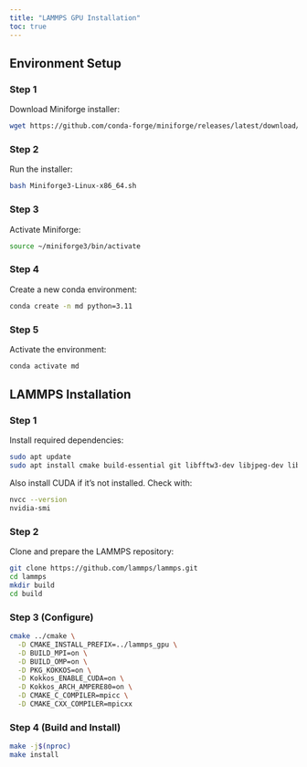 ```yaml
---
title: "LAMMPS GPU Installation"
toc: true
---
```


## Environment Setup

### Step 1
Download Miniforge installer:

```bash
wget https://github.com/conda-forge/miniforge/releases/latest/download/Miniforge3-Linux-x86_64.sh
```

### Step 2
Run the installer:

```bash
bash Miniforge3-Linux-x86_64.sh
```

### Step 3
Activate Miniforge:

```bash
source ~/miniforge3/bin/activate
```

### Step 4
Create a new conda environment:

```bash
conda create -n md python=3.11
```

### Step 5
Activate the environment:

```bash
conda activate md
```

## LAMMPS Installation

### Step 1
Install required dependencies:

```bash
sudo apt update
sudo apt install cmake build-essential git libfftw3-dev libjpeg-dev libpng-dev libopenmpi-dev
```

Also install CUDA if it's not installed. Check with:

```bash
nvcc --version
nvidia-smi
```

### Step 2
Clone and prepare the LAMMPS repository:

```bash
git clone https://github.com/lammps/lammps.git
cd lammps
mkdir build
cd build
```

### Step 3 (Configure)

```bash
cmake ../cmake \
  -D CMAKE_INSTALL_PREFIX=../lammps_gpu \
  -D BUILD_MPI=on \
  -D BUILD_OMP=on \
  -D PKG_KOKKOS=on \
  -D Kokkos_ENABLE_CUDA=on \
  -D Kokkos_ARCH_AMPERE80=on \
  -D CMAKE_C_COMPILER=mpicc \
  -D CMAKE_CXX_COMPILER=mpicxx
```

### Step 4 (Build and Install)

```bash
make -j$(nproc)
make install
```
